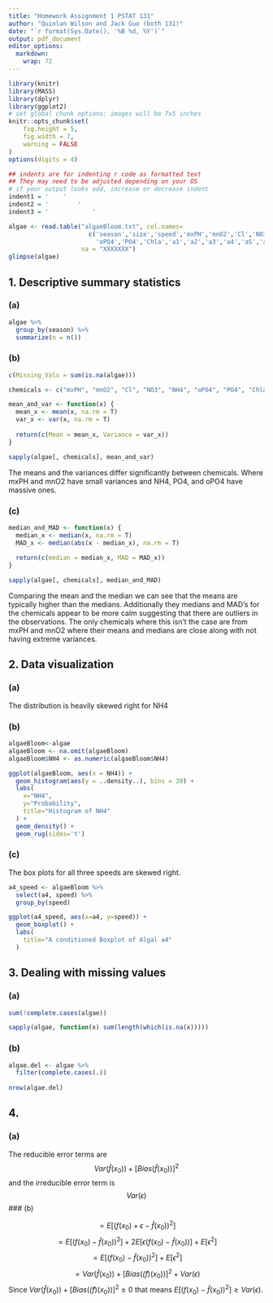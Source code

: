 ```yaml
---
title: "Homework Assignment 1 PSTAT 131"
author: "Quinlan Wilson and Jack Guo (both 131)"
date: "`r format(Sys.Date(), '%B %d, %Y')`"
output: pdf_document
editor_options: 
  markdown: 
    wrap: 72
---
```


```r
library(knitr)
library(MASS)
library(dplyr)
library(ggplot2)
# set global chunk options: images will be 7x5 inches
knitr::opts_chunk$set(
	fig.height = 5,
	fig.width = 7,
	warning = FALSE
)
options(digits = 4)

## indents are for indenting r code as formatted text
## They may need to be adjusted depending on your OS
# if your output looks odd, increase or decrease indent
indent1 = '    '
indent2 = '        '
indent3 = '            '
```

```r
algae <- read.table("algaeBloom.txt", col.names=
                      c('season','size','speed','mxPH','mnO2','Cl','NO3','NH4',
                        'oPO4','PO4','Chla','a1','a2','a3','a4','a5','a6','a7'),
                    na = "XXXXXXX")
glimpse(algae)
```

## 1. Descriptive summary statistics

### (a)

```r
algae %>%
  group_by(season) %>%
  summarize(n = n())
```

### (b)

```r
c(Missing_Vals = sum(is.na(algae)))

chemicals <- c("mxPH", "mnO2", "Cl", "NO3", "NH4", "oPO4", "PO4", "Chla")

mean_and_var <- function(x) {
  mean_x <- mean(x, na.rm = T)
  var_x <- var(x, na.rm = T)
  
  return(c(Mean = mean_x, Variance = var_x))
}

sapply(algae[, chemicals], mean_and_var)
```

The means and the variances differ significantly between chemicals.
Where mxPH and mnO2 have small variances and NH4, PO4, and oPO4 have
massive ones.

### (c)

```r
median_and_MAD <- function(x) {
  median_x <- median(x, na.rm = T)
  MAD_x <- median(abs(x - median_x), na.rm = T)
  
  return(c(median = median_x, MAD = MAD_x))
}

sapply(algae[, chemicals], median_and_MAD)
```

Comparing the mean and the median we can see that the means are
typically higher than the medians. Additionally they medians and MAD's
for the chemicals appear to be more calm suggesting that there are
outliers in the observations. The only chemicals where this isn't the
case are from mxPH and mnO2 where their means and medians are close
along with not having extreme variances.

## 2. Data visualization

### (a) 

The distribution is heavily skewed right for NH4

### (b)

```r
algaeBloom<-algae
algaeBloom <- na.omit(algaeBloom)
algaeBloom$NH4 <- as.numeric(algaeBloom$NH4)

ggplot(algaeBloom, aes(x = NH4)) +
  geom_histogram(aes(y = ..density..), bins = 20) +
  labs(
    x="NH4",
    y="Probability",
    title="Histogram of NH4"
  ) +
  geom_density() +
  geom_rug(sides='t')
```


### (c) 
The box plots for all three speeds are skewed right.
```r
a4_speed <- algaeBloom %>%
  select(a4, speed) %>%
  group_by(speed)

ggplot(a4_speed, aes(x=a4, y=speed)) +
  geom_boxplot() +
  labs(
    title="A conditioned Boxplot of Algal a4"
  )
```

## 3. Dealing with missing values

### (a)

```r
sum(!complete.cases(algae))

sapply(algae, function(x) sum(length(which(is.na(x)))))
```

### (b)

```r
algae.del <- algae %>%
  filter(complete.cases(.))
  
nrow(algae.del)
```

## 4.

### (a)

The reducible error terms are
$$Var(\hat{f}(x_0))+[Bias(\hat{f}(x_0))]^2$$ and the irreducible error
term is $$Var(\epsilon)$$ \### (b)

$$=E[(f(x_0) + \epsilon-\hat{f}(x_0))^2]$$
$$=E[(f(x_0)-\hat{f}(x_0))^2]+2E[\epsilon(f(x_0)-\hat{f}(x_0))] + E[\epsilon^2]$$
$$=E[(f(x_0)-\hat{f}(x_0))^2] + E[\epsilon^2]$$
$$=Var(\hat{f}(x_0))+[Bias(\hat(f)(x_0))]^2+Var(\epsilon)$$ Since
$Var(\hat{f}(x_0))+[Bias(\hat(f)(x_0))]^2 \ge 0$ that means
$E[(f(x_0)-\hat{f}(x_0))^2] \ge Var(\epsilon)$.



